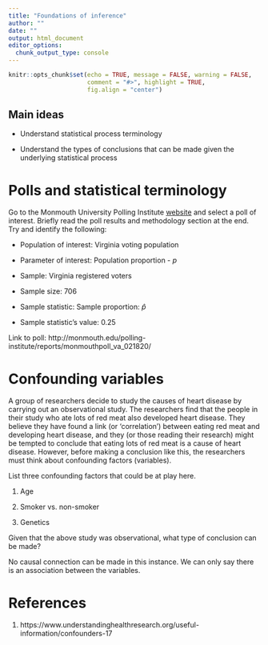 ```yaml
---
title: "Foundations of inference"
author: ""
date: ""
output: html_document
editor_options: 
  chunk_output_type: console
---
```


```r
knitr::opts_chunk$set(echo = TRUE, message = FALSE, warning = FALSE,
                      comment = "#>", highlight = TRUE,
                      fig.align = "center")
```

## Main ideas

- Understand statistical process terminology

- Understand the types of conclusions that can be made given the underlying
  statistical process
  
# Polls and statistical terminology

Go to the Monmouth University Polling Institute 
[website](https://www.monmouth.edu/polling-institute/reports/) and select a 
poll of interest. Briefly read the poll results and methodology section at the
end. Try and identify the following:

- Population of interest: Virginia voting population

- Parameter of interest: Population proportion - $p$

- Sample: Virginia registered voters

- Sample size: 706

- Sample statistic: Sample proportion: $\hat{p}$

- Sample statistic's value: 0.25

Link to poll: http://monmouth.edu/polling-institute/reports/monmouthpoll_va_021820/


# Confounding variables

A group of researchers decide to study the causes of heart disease by carrying 
out an observational study. The researchers find that the people in their 
study who ate lots of red meat also developed heart disease. They believe they 
have found a link (or ‘correlation’) between eating red meat and developing 
heart disease, and they (or those reading their research) might be tempted to 
conclude that eating lots of red meat is a cause of heart disease. However, 
before making a conclusion like this, the researchers must think about 
confounding factors (variables).

List three confounding factors that could be at play here.

1. Age

2. Smoker vs. non-smoker

3. Genetics

Given that the above study was observational, what type of conclusion can be
made?

No causal connection can be made in this instance. We can only say there
is an association between the variables.

# References

1. https://www.understandinghealthresearch.org/useful-information/confounders-17
